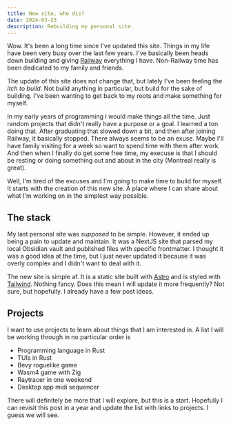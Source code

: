 ```yaml
---
title: New site, who dis?
date: 2024-03-23
description: Rebuilding my personal site.
---
```


Wow. It's been a long time since I've updated this site. Things in my life have
been very busy over the last few years. I've basically been heads down building
and giving [Railway](https://railway.app) everything I have. Non-Railway time
has been dedicated to my family and friends. 

The update of this site does not change that, but lately I've been feeling the
_itch to build_. Not build anything in particular, but build for the sake of
building. I've been wanting to get back to my roots and make something for
myself. 

In my early years of programming I would make things all the time. Just random
projects that didn't really have a purpose or a goal. I learned a ton doing
that. After graduating that slowed down a bit, and then after joining Railway,
it basically stopped. There always seems to be an exuse. Maybe I'll have family
visiting for a week so want to spend time with them after work. And then when I
finally do get some free time, my execuse is that I should be resting or doing
something out and about in the city (Montreal really is great).

Well, I'm tired of the excuses and I'm going to make time to build for myself.
It starts with the creation of this new site. A place where I can share about
what I'm working on in the simplest way possible.

## The stack

My last personal site was _supposed_ to be simple. However, it ended up being a
pain to update and maintain. It was a NextJS site that parsed my local Obsidian
vault and published files with specific frontmatter. I thought it was a good
idea at the time, but I just never updated it because it was overly complex and
I didn't want to deal with it.

The new site is simple af. It is a static site built with [Astro](https://astro.build/) and is styled with [Tailwind](https://tailwindcss.com). Nothing fancy.
Does this mean I will update it more frequently? Not sure, but hopefully. I already have a few post ideas.

## Projects

I want to use projects to learn about things that I am interested in. A list I will be working through in no particular order is
- Programming language in Rust
- TUIs in Rust
- Bevy roguelike game
- Wasm4 game with Zig
- Raytracer in one weekend
- Desktop app midi sequencer

There will definitely be more that I will explore, but this is a start. Hopefully I can revisit this post in a year and update the list with links to projects. I guess we will see.
